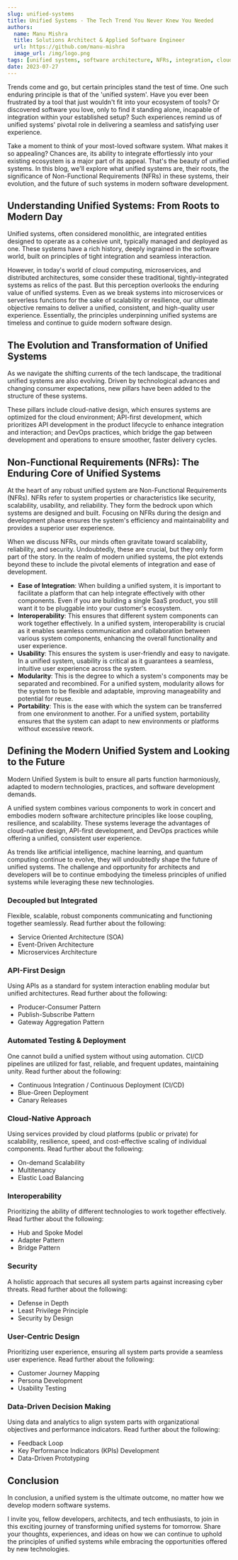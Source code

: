 ```yaml
---
slug: unified-systems
title: Unified Systems - The Tech Trend You Never Knew You Needed
authors:
  name: Manu Mishra
  title: Solutions Architect & Applied Software Engineer
  url: https://github.com/manu-mishra
  image_url: /img/logo.png
tags: [unified systems, software architecture, NFRs, integration, cloud-native]
date: 2023-07-27
---
```


Trends come and go, but certain principles stand the test of time. One such enduring principle is that of the 'unified system'. Have you ever been frustrated by a tool that just wouldn't fit into your ecosystem of tools? Or discovered software you love, only to find it standing alone, incapable of integration within your established setup? Such experiences remind us of unified systems' pivotal role in delivering a seamless and satisfying user experience.

Take a moment to think of your most-loved software system. What makes it so appealing? Chances are, its ability to integrate effortlessly into your existing ecosystem is a major part of its appeal. That's the beauty of unified systems. In this blog, we'll explore what unified systems are, their roots, the significance of Non-Functional Requirements (NFRs) in these systems, their evolution, and the future of such systems in modern software development.

<!--truncate-->

## Understanding Unified Systems: From Roots to Modern Day

Unified systems, often considered monolithic, are integrated entities designed to operate as a cohesive unit, typically managed and deployed as one. These systems have a rich history, deeply ingrained in the software world, built on principles of tight integration and seamless interaction.

However, in today's world of cloud computing, microservices, and distributed architectures, some consider these traditional, tightly-integrated systems as relics of the past. But this perception overlooks the enduring value of unified systems. Even as we break systems into microservices or serverless functions for the sake of scalability or resilience, our ultimate objective remains to deliver a unified, consistent, and high-quality user experience. Essentially, the principles underpinning unified systems are timeless and continue to guide modern software design.

## The Evolution and Transformation of Unified Systems

As we navigate the shifting currents of the tech landscape, the traditional unified systems are also evolving. Driven by technological advances and changing consumer expectations, new pillars have been added to the structure of these systems.

These pillars include cloud-native design, which ensures systems are optimized for the cloud environment; API-first development, which prioritizes API development in the product lifecycle to enhance integration and interaction; and DevOps practices, which bridge the gap between development and operations to ensure smoother, faster delivery cycles.

## Non-Functional Requirements (NFRs): The Enduring Core of Unified Systems

At the heart of any robust unified system are Non-Functional Requirements (NFRs). NFRs refer to system properties or characteristics like security, scalability, usability, and reliability. They form the bedrock upon which systems are designed and built. Focusing on NFRs during the design and development phase ensures the system's efficiency and maintainability and provides a superior user experience.

When we discuss NFRs, our minds often gravitate toward scalability, reliability, and security. Undoubtedly, these are crucial, but they only form part of the story. In the realm of modern unified systems, the plot extends beyond these to include the pivotal elements of integration and ease of development.

- **Ease of Integration**: When building a unified system, it is important to facilitate a platform that can help integrate effectively with other components. Even if you are building a single SaaS product, you still want it to be pluggable into your customer's ecosystem.
- **Interoperability**: This ensures that different system components can work together effectively. In a unified system, interoperability is crucial as it enables seamless communication and collaboration between various system components, enhancing the overall functionality and user experience.
- **Usability**: This ensures the system is user-friendly and easy to navigate. In a unified system, usability is critical as it guarantees a seamless, intuitive user experience across the system.
- **Modularity**: This is the degree to which a system's components may be separated and recombined. For a unified system, modularity allows for the system to be flexible and adaptable, improving manageability and potential for reuse.
- **Portability**: This is the ease with which the system can be transferred from one environment to another. For a unified system, portability ensures that the system can adapt to new environments or platforms without excessive rework.

## Defining the Modern Unified System and Looking to the Future

Modern Unified System is built to ensure all parts function harmoniously, adapted to modern technologies, practices, and software development demands.

A unified system combines various components to work in concert and embodies modern software architecture principles like loose coupling, resilience, and scalability. These systems leverage the advantages of cloud-native design, API-first development, and DevOps practices while offering a unified, consistent user experience.

As trends like artificial intelligence, machine learning, and quantum computing continue to evolve, they will undoubtedly shape the future of unified systems. The challenge and opportunity for architects and developers will be to continue embodying the timeless principles of unified systems while leveraging these new technologies.

### Decoupled but Integrated
Flexible, scalable, robust components communicating and functioning together seamlessly. Read further about the following:

- Service Oriented Architecture (SOA)
- Event-Driven Architecture
- Microservices Architecture

### API-First Design
Using APIs as a standard for system interaction enabling modular but unified architectures. Read further about the following:

- Producer-Consumer Pattern
- Publish-Subscribe Pattern
- Gateway Aggregation Pattern

### Automated Testing & Deployment
One cannot build a unified system without using automation. CI/CD pipelines are utilized for fast, reliable, and frequent updates, maintaining unity. Read further about the following:

- Continuous Integration / Continuous Deployment (CI/CD)
- Blue-Green Deployment
- Canary Releases

### Cloud-Native Approach
Using services provided by cloud platforms (public or private) for scalability, resilience, speed, and cost-effective scaling of individual components. Read further about the following:

- On-demand Scalability
- Multitenancy
- Elastic Load Balancing

### Interoperability
Prioritizing the ability of different technologies to work together effectively. Read further about the following:

- Hub and Spoke Model
- Adapter Pattern
- Bridge Pattern

### Security
A holistic approach that secures all system parts against increasing cyber threats. Read further about the following:

- Defense in Depth
- Least Privilege Principle
- Security by Design

### User-Centric Design
Prioritizing user experience, ensuring all system parts provide a seamless user experience. Read further about the following:

- Customer Journey Mapping
- Persona Development
- Usability Testing

### Data-Driven Decision Making
Using data and analytics to align system parts with organizational objectives and performance indicators. Read further about the following:

- Feedback Loop
- Key Performance Indicators (KPIs) Development
- Data-Driven Prototyping

## Conclusion

In conclusion, a unified system is the ultimate outcome, no matter how we develop modern software systems.

I invite you, fellow developers, architects, and tech enthusiasts, to join in this exciting journey of transforming unified systems for tomorrow. Share your thoughts, experiences, and ideas on how we can continue to uphold the principles of unified systems while embracing the opportunities offered by new technologies.
